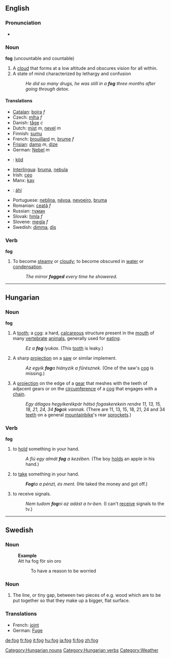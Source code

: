 ==English==
===Pronunciation===
*{{audio|en-us-fog.ogg|Audio (US)}}

===Noun===
'''fog''' (uncountable and countable)
#A [[cloud]] that forms at a low altitude and obscures vision for all within.
#A state of mind characterized by lethargy and confusion
#:''He did so many drugs, he was still in a '''fog''' three months after going through detox.''

==== Translations ====
{{checktrans}}
*[[Catalan]]: [[boira]] ''f''
*Czech: [[mlha]] ''f''
*Danish: [[tåge]] ''c''
*Dutch: [[mist]] ''m'', [[nevel]] ''m''
*Finnish: [[sumu]]
*French: [[brouillard]] ''m'', [[brume]] ''f''
*[[Frisian]]: [[damp]] ''m'', [[dize]]
*German: [[Nebel]] ''m''
*{{hu}}: [[köd]]
*[[Interlingua]]: [[bruma]], [[nebula]]
*Irish: [[ceo]]
*Manx: [[kay#Manx|kay]]
*{{nv}}: [[áhí]]
*Portuguese: [[neblina]], [[névoa]], [[nevoeiro]], [[bruma]]
*Romanian: [[ceaţă]] ''f''
*Russian: [[туман]]
*Slovak: [[hmla]] ''f''
*Slovene: [[megla]] ''f''
*Swedish: [[dimma]], [[dis]]

===Verb===
'''fog'''
#To become [[steamy]] or [[cloudy]]; to become obscured in [[water]] or [[condensation]].
#:''The mirror '''fogged''' every time he showered.''

----

==Hungarian==
===Noun===
'''fog'''
#A [[tooth]]; a [[cog]]: a hard, [[calcareous]] structure present in the [[mouth]] of many [[vertebrate]] [[animals]], generally used for [[eat]]ing.
#: ''Ez a '''fog''' lyukas.'' (This [[tooth]] is leaky.)
#A sharp [[projection]] on a [[saw]] or similar implement.
#: ''Az egyik '''fog'''a hiányzik a fűrésznek.'' (One of the saw's [[cog]] is missing.)
#A [[projection]] on the edge of a [[gear]] that meshes with the teeth of adjacent gears or on the [[circumference]] of a [[cog]] that engages with a [[chain]].
#: ''Egy átlagos hegyikerékpár hátsó fogaskerekein rendre 11, 13, 15, 18, 21, 24, 34 '''fog'''ak vannak.'' (There are 11, 13, 15, 18, 21, 24 and 34 [[teeth]] on a general [[mountainbike]]'s rear [[sprockets]].)

[[Category:Hungarian nouns]]

===Verb===
'''fog'''
# to [[hold]] something in your hand.
#: ''A fiú egy almát '''fog''' a kezében.'' (The boy [[holds]] an apple in his hand.)
# to [[take]] something in your hand.
#: '''''Fog'''ta a pénzt, és ment.'' (He taked the money and got off.)
# to receive signals.
#: ''Nem tudom '''fog'''ni az adást a tv-ben.'' (I can't [[receive]] signals to the tv.)

[[Category:Hungarian verbs]]
----

==Swedish==
===Noun===
:'''Example'''
:Att ha fog för sin oro
::To have a reason to be worried
===Noun===
#The line, or tiny gap, between two pieces of e.g. wood which are to be put together so that they make up a bigger, flat surface.
===Translations===
*French: [[joint]] {{m}}
*German: [[Fuge]] {{f}}

[[Category:Weather]]

[[de:fog]]
[[fr:fog]]
[[it:fog]]
[[hu:fog]]
[[ja:fog]]
[[fi:fog]]
[[zh:fog]]